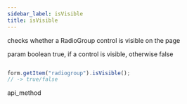 ```yaml
---
sidebar_label: isVisible
title: isVisible
---
```



          


<Short>
 checks whether a RadioGroup control is visible on the page


</Short>



param   boolean     true, if a control is visible, otherwise false


~~~js

form.getItem("radiogroup").isVisible(); 
// -> true/false

~~~
 api_method

<Descr>





</Descr>

